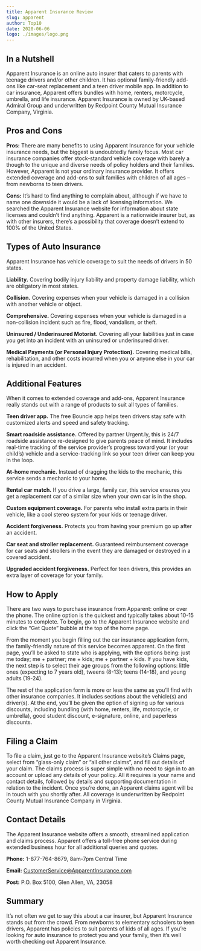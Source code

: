 ```yaml
---
title: Apparent Insurance Review
slug: apparent
author: Top10
date: 2020-06-06
logo: ./images/logo.png
---
```


## In a Nutshell

Apparent Insurance is an online auto insurer that caters to parents with teenage drivers and/or other children. It has optional family-friendly add-ons like car-seat replacement and a teen driver mobile app. In addition to car insurance, Apparent offers bundles with home, renters, motorcycle, umbrella, and life insurance. Apparent Insurance is owned by UK-based Admiral Group and underwritten by Redpoint County Mutual Insurance Company, Virginia.

## Pros and Cons

**Pros:** There are many benefits to using Apparent Insurance for your vehicle insurance needs, but the biggest is undoubtedly family focus. Most car insurance companies offer stock-standard vehicle coverage with barely a though to the unique and diverse needs of policy holders and their families. However, Apparent is not your ordinary insurance provider. It offers extended coverage and add-ons to suit families with children of all ages – from newborns to teen drivers.

**Cons:** It’s hard to find anything to complain about, although if we have to name one downside it would be a lack of licensing information. We searched the Apparent Insurance website for information about state licenses and couldn’t find anything. Apparent is a nationwide insurer but, as with other insurers, there’s a possibility that coverage doesn’t extend to 100% of the United States.

## Types of Auto Insurance

Apparent Insurance has vehicle coverage to suit the needs of drivers in 50 states.

**Liability.** Covering bodily injury liability and property damage liability, which are obligatory in most states.

**Collision.** Covering expenses when your vehicle is damaged in a collision with another vehicle or object.

**Comprehensive.** Covering expenses when your vehicle is damaged in a non-collision incident such as fire, flood, vandalism, or theft.

**Uninsured / Underinsured Motorist.** Covering all your liabilities just in case you get into an incident with an uninsured or underinsured driver.

**Medical Payments (or Personal Injury Protection).** Covering medical bills, rehabilitation, and other costs incurred when you or anyone else in your car is injured in an accident.

## Additional Features

When it comes to extended coverage and add-ons, Apparent Insurance really stands out with a range of products to suit all types of families.

**Teen driver app.** The free Bouncie app helps teen drivers stay safe with customized alerts and speed and safety tracking.

**Smart roadside assistance.** Offered by partner Urgent.ly, this is 24/7 roadside assistance re-designed to give parents peace of mind. It includes real-time tracking of the service provider’s progress toward your (or your child’s) vehicle and a service-tracking link so your teen driver can keep you in the loop.

**At-home mechanic.** Instead of dragging the kids to the mechanic, this service sends a mechanic to your home.

**Rental car match.** If you drive a large, family car, this service ensures you get a replacement car of a similar size when your own car is in the shop.

**Custom equipment coverage.** For parents who install extra parts in their vehicle, like a cool stereo system for your kids or teenage driver.

**Accident forgiveness.** Protects you from having your premium go up after an accident.

**Car seat and stroller replacement.** Guaranteed reimbursement coverage for car seats and strollers in the event they are damaged or destroyed in a covered accident.

**Upgraded accident forgiveness.** Perfect for teen drivers, this provides an extra layer of coverage for your family.

## How to Apply

There are two ways to purchase insurance from Apparent: online or over the phone. The online option is the quickest and typically takes about 10-15 minutes to complete. To begin, go to the Apparent Insurance website and click the “Get Quote” bubble at the top of the home page.

From the moment you begin filling out the car insurance application form, the family-friendly nature of this service becomes apparent. On the first page, you’ll be asked to state who is applying, with the options being: just me today; me + partner; me + kids; me + partner + kids. If you have kids, the next step is to select their age groups from the following options: little ones (expecting to 7 years old), tweens (8-13); teens (14-18), and young adults (19-24).

The rest of the application form is more or less the same as you’ll find with other insurance companies. It includes sections about the vehicle(s) and driver(s). At the end, you’ll be given the option of signing up for various discounts, including bundling (with home, renters, life, motorcycle, or umbrella), good student discount, e-signature, online, and paperless discounts.

## Filing a Claim

To file a claim, just go to the Apparent Insurance website’s Claims page, select from “glass-only claim” or “all other claims”, and fill out details of your claim. The claims process is super simple with no need to sign in to an account or upload any details of your policy. All it requires is your name and contact details, followed by details and supporting documentation in relation to the incident. Once you’re done, an Apparent claims agent will be in touch with you shortly after. All coverage is underwritten by Redpoint County Mutual Insurance Company in Virginia.

## Contact Details

The Apparent Insurance website offers a smooth, streamlined application and claims process. Apparent offers a toll-free phone service during extended business hour for all additional queries and quotes.

**Phone:** 1-877-764-8679, 8am-7pm Central Time

**Email:** CustomerService@ApparentInsurance.com

**Post:** P.O. Box 5100, Glen Allen, VA, 23058

## Summary

It’s not often we get to say this about a car insurer, but Apparent Insurance stands out from the crowd. From newborns to elementary schoolers to teen drivers, Apparent has policies to suit parents of kids of all ages. If you’re looking for auto insurance to protect you and your family, then it’s well worth checking out Apparent Insurance.
